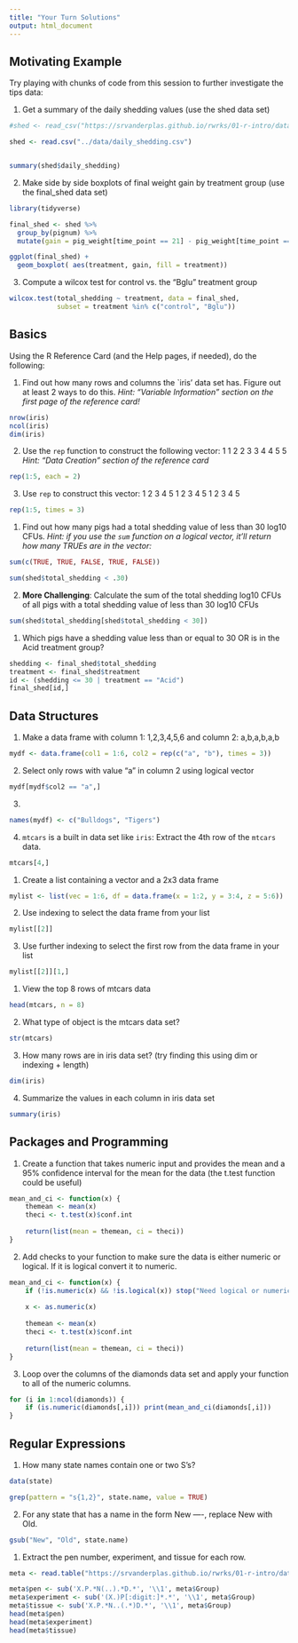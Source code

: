 ```yaml
---
title: "Your Turn Solutions"
output: html_document
---
```


## Motivating Example

Try playing with chunks of code from this session to further investigate the tips data:

1. Get a summary of the daily shedding values (use the shed data set)

```r

#shed <- read_csv("https://srvanderplas.github.io/rwrks/01-r-intro/data/daily_shedding.csv")

shed <- read.csv("../data/daily_shedding.csv")


summary(shed$daily_shedding)
```

2. Make side by side boxplots of final weight gain by treatment group (use the final_shed data set)

```r
library(tidyverse)

final_shed <- shed %>% 
  group_by(pignum) %>% 
  mutate(gain = pig_weight[time_point == 21] - pig_weight[time_point == 0]) %>% filter(time_point == 21)  %>% ungroup() %>% select(-c(4:9))

ggplot(final_shed) + 
  geom_boxplot( aes(treatment, gain, fill = treatment))
```

3. Compute a wilcox test for control vs. the "Bglu" treatment group

```r
wilcox.test(total_shedding ~ treatment, data = final_shed,
            subset = treatment %in% c("control", "Bglu"))
```

## Basics

Using the R Reference Card (and the Help pages, if needed), do the following:

1. Find out how many rows and columns the `iris' data set has.  Figure out at least 2 ways to do this.
*Hint: "Variable Information" section on the first page of the reference card!*

```r
nrow(iris)
ncol(iris)
dim(iris)
```

2. Use the `rep` function to construct the following vector:  1 1 2 2 3 3 4 4 5 5
*Hint: "Data Creation" section of the reference card*

```r
rep(1:5, each = 2)
```

3. Use `rep` to construct this vector: 1 2 3 4 5 1 2 3 4 5 1 2 3 4 5

```r
rep(1:5, times = 3)
```

1. Find out how many pigs had a total shedding value of less than 30 log10 CFUs.
*Hint: if you use the `sum` function on a logical vector, it'll return how many TRUEs are in the vector:*
```r
sum(c(TRUE, TRUE, FALSE, TRUE, FALSE))
```

```r
sum(shed$total_shedding < .30)
```

2. **More Challenging**: Calculate the sum of the total shedding log10 CFUs of all pigs with a total shedding value of less than 30 log10 CFUs

```r
sum(shed$total_shedding[shed$total_shedding < 30])
```

1. Which pigs have a shedding value less than or equal to 30 OR is in the Acid treatment group?

```r
shedding <- final_shed$total_shedding
treatment <- final_shed$treatment
id <- (shedding <= 30 | treatment == "Acid")
final_shed[id,]
```

## Data Structures

1. Make a data frame with column 1: 1,2,3,4,5,6 and column 2: a,b,a,b,a,b

```r
mydf <- data.frame(col1 = 1:6, col2 = rep(c("a", "b"), times = 3))
```

2. Select only rows with value "a" in column 2 using logical vector

```r
mydf[mydf$col2 == "a",]
```

3.
```r
names(mydf) <- c("Bulldogs", "Tigers")
```


4. `mtcars` is a built in data set like `iris`: Extract the 4th row of the `mtcars` data.

```r
mtcars[4,]
```

1. Create a list containing a vector and a 2x3 data frame

```r
mylist <- list(vec = 1:6, df = data.frame(x = 1:2, y = 3:4, z = 5:6))
```

2. Use indexing to select the data frame from your list

```r
mylist[[2]]
```

3. Use further indexing to select the first row from the data frame in your list

```r
mylist[[2]][1,]
```

1. View the top 8 rows of mtcars data

```r
head(mtcars, n = 8)
```

2. What type of object is the mtcars data set?

```r
str(mtcars)
```

3. How many rows are in iris data set? (try finding this using dim or indexing + length)

```r
dim(iris)
```

4. Summarize the values in each column in iris data set

```r
summary(iris)
```

## Packages and Programming

1. Create a function that takes numeric input and provides the mean and a 95% confidence interval for the mean for the data (the t.test function could be useful)

```r
mean_and_ci <- function(x) {
    themean <- mean(x)
    theci <- t.test(x)$conf.int
    
    return(list(mean = themean, ci = theci))
}
```

2. Add checks to your function to make sure the data is either numeric or logical.  If it is logical convert it to numeric.

```r
mean_and_ci <- function(x) {
    if (!is.numeric(x) && !is.logical(x)) stop("Need logical or numeric data")
    
    x <- as.numeric(x)
    
    themean <- mean(x)
    theci <- t.test(x)$conf.int
    
    return(list(mean = themean, ci = theci))
}
```

3. Loop over the columns of the diamonds data set and apply your function to all of the numeric columns.

```r
for (i in 1:ncol(diamonds)) {
    if (is.numeric(diamonds[,i])) print(mean_and_ci(diamonds[,i]))
}
```


## Regular Expressions

1. How many state names contain one or two S's?

```r

data(state)

grep(pattern = "s{1,2}", state.name, value = TRUE)
```

2. For any state that has a name in the form New ----, replace New with Old.

```r
gsub("New", "Old", state.name)
```


1. Extract the pen number, experiment, and tissue for each row. 

```r
meta <- read.table("https://srvanderplas.github.io/rwrks/01-r-intro/data/meta.txt")

meta$pen <- sub('X.P.*N(..).*D.*', '\\1', meta$Group)
meta$experiment <- sub('(X.)P[:digit:]*.*', '\\1', meta$Group)
meta$tissue <- sub('X.P.*N..(.*)D.*', '\\1', meta$Group)
head(meta$pen)
head(meta$experiment)
head(meta$tissue)
```


